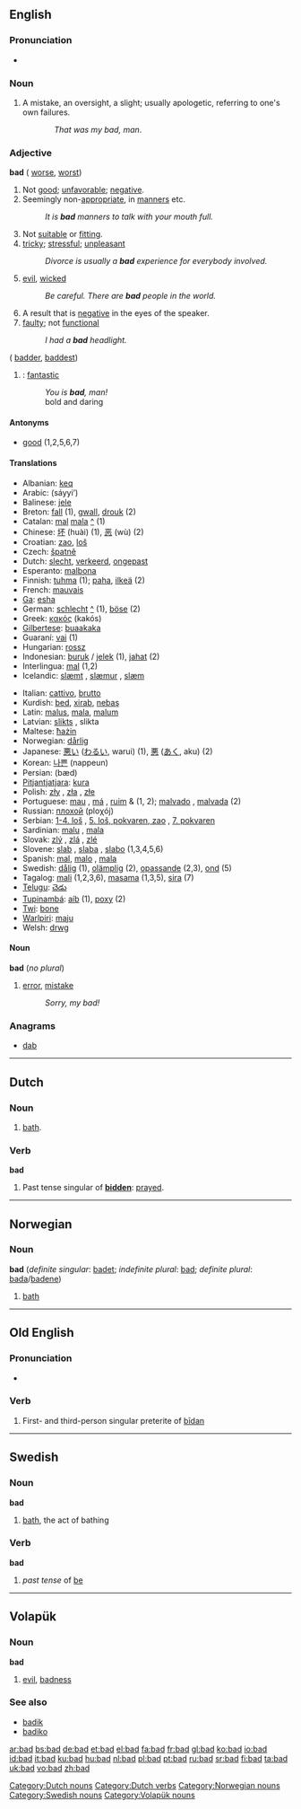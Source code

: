 {{see|Bad}}
==English==
{{rank|led|low|American|521|bad|forward|remember|fair}}

===Pronunciation===
*{{audio|en-us-bad.ogg|Audio (US)}}

===Noun===
{{en-noun}}
#{{slang}} A mistake, an oversight, a slight; usually apologetic, referring to one's own failures.
::''That was my bad, man''.

===Adjective===
'''bad''' ({{compar}} [[worse]], {{superl}} [[worst]])

# Not [[good]]; [[unfavorable]]; [[negative]].
# Seemingly non-[[appropriate]], in [[manners]] etc.
#: ''It is '''bad''' manners to talk with your mouth full.''
# Not [[suitable]] or [[fitting]].
# [[tricky]]; [[stressful]]; [[unpleasant]]
#: ''Divorce is usually a '''bad''' experience for everybody involved.''
# [[evil]], [[wicked]]
#: ''Be careful. There are '''bad''' people in the world.''
# A result that is [[negative]] in the eyes of the speaker.
# [[faulty]]; not [[functional]]
#: ''I had a '''bad''' headlight.''
({{compar}} [[badder]], {{superl}} [[baddest]])
# {{slang}}: [[fantastic]]
#: ''You is '''bad''', man!''
#: bold and daring

====Antonyms====
*[[good]] (1,2,5,6,7)

====Translations====
{{top}}
*Albanian: [[keq]]
*Arabic: {{ARchar|[[سيء]]}} (sáyyi’)
*Balinese: [[jele]]
*Breton: [[fall]] (1), [[gwall]], [[drouk]] (2)
*Catalan: [[mal]] {{m}} [[mala]] {{f}} [[:ca:mal|^]] (1)
*Chinese: [[坏]] (huài) (1), [[恶]] (wù) (2)
*Croatian: [[zao]], [[loš]]
*Czech: [[špatně]]
*Dutch: [[slecht]], [[verkeerd]], [[ongepast]]
*Esperanto: [[malbona]]
*Finnish: [[tuhma]] (1); [[paha]], [[ilkeä]] (2)
*French: [[mauvais]]
*[[Ga]]: [[esha]]
*German: [[schlecht]] [[:de:schlecht|^]] (1), [[böse]] (2)
*Greek: [[κακός]] (kakós)
*[[Gilbertese]]: [[buaakaka]]
*Guaraní: [[vai]] (1)
*Hungarian: [[rossz]]
*Indonesian: [[buruk]] / [[jelek]] (1), [[jahat]] (2)
*Interlingua: [[mal]] (1,2)
*Icelandic: [[slæmt]] {{n}}, [[slæmur]] {{m}}, [[slæm]] {{f}}
{{mid}}
*Italian: [[cattivo]], [[brutto]]
*Kurdish: [[bed]], [[xirab]], [[nebaş]]
*Latin: [[malus]], [[mala]], [[malum]]
*Latvian: [[slikts]] {{m}}, slikta {{f}}
*Maltese: [[ħażin]]
*Norwegian: [[dårlig]]
*Japanese: [[悪い]] ([[わるい]], warui) (1), [[悪]] ([[あく]], aku) (2)
*Korean: [[나쁜]] (nappeun)
*Persian: {{FAchar|[[بد|بَد]]}} (bæd)
*[[Pitjantjatjara]]: [[kura]]
*Polish: [[zły]] {{m}}, [[zła]] {{f}}, [[złe]] {{n}}
*Portuguese: [[mau]] {{m}}, [[má]] {{f}}, [[ruim]] {{m}} & {{f}} (1, 2); [[malvado]] {{m}}, [[malvada]] {{f}} (2)
*Russian: [[плохой]] (ploχój) {{m}}
*Serbian: [[1-4. loš]] {{m}}, [[5. loš, pokvaren, zao]] {{m}}, [[7. pokvaren]] {{m}}
*Sardinian: [[malu]] {{m}}, [[mala]] {{f}}
*Slovak: [[zlý]] {{m}}, [[zlá]] {{f}}, [[zlé]] {{n}}
*Slovene: [[slab]] {{m}}, [[slaba]] {{f}}, [[slabo]] {{n}} (1,3,4,5,6)
*Spanish: [[mal]], [[malo]] {{m}}, [[mala]] {{f}}
*Swedish: [[dålig]] (1), [[olämplig]] (2), [[opassande]] (2,3), [[ond]] (5)
*Tagalog: [[mali]] (1,2,3,6), [[masama]] (1,3,5), [[sira]] (7)
*[[Telugu]]: [[చెడు]]
*[[Tupinambá]]: [[aíb]] (1), [[poxy]] (2)
*[[Twi]]: [[bone]]
*[[Warlpiri]]: [[maju]]
*Welsh: [[drwg]]
{{bottom}}

====Noun====
'''bad''' (''no plural'')

# {{slang}} [[error]], [[mistake]]
#: ''Sorry, my bad!''

===Anagrams===
*[[dab]]

----

==Dutch==

===Noun===
{{nl-noun|g=n|baden|badje}}

# [[bath]].

===Verb===
'''bad'''

# Past tense singular of '''[[bidden]]''': [[prayed]].

----

==Norwegian==

===Noun===
'''bad''' {{n}} (''definite singular'': [[badet]]; ''indefinite plural'': [[bad]]; ''definite plural'': [[bada]]/[[badene]])

# [[bath]]

----

==Old English==

===Pronunciation===
*{{IPA|/ba:d/}}

===Verb===
{{Unicode|'''bād'''}}

# First- and third-person singular preterite of [[bidan|bīdan]]

----

==Swedish==

===Noun===
'''bad''' {{n}}

# [[bath]], the act of bathing

===Verb===
'''bad'''

# ''past tense'' of [[be#Swedish|be]]

----

==Volapük==
{{vo-noun|bad}}
===Noun===
'''bad'''

# [[evil]], [[badness]]

===See also===
*[[badik]]
*[[badiko]]

[[Category:Dutch nouns]]
[[Category:Dutch verbs]]
[[Category:Norwegian nouns]]
[[Category:Swedish nouns]]
[[Category:Volapük nouns]]

[[ar:bad]]
[[bs:bad]]
[[de:bad]]
[[et:bad]]
[[el:bad]]
[[fa:bad]]
[[fr:bad]]
[[gl:bad]]
[[ko:bad]]
[[io:bad]]
[[id:bad]]
[[it:bad]]
[[ku:bad]]
[[hu:bad]]
[[nl:bad]]
[[pl:bad]]
[[pt:bad]]
[[ru:bad]]
[[sr:bad]]
[[fi:bad]]
[[ta:bad]]
[[uk:bad]]
[[vo:bad]]
[[zh:bad]]